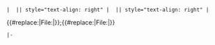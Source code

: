<includeonly>
 | {{{file}}} || style="text-align: right" | {{{proof}}} || style="text-align: right" | 
<div class="timestamp-validator">{{#replace:{{{file}}}|File:|}};{{#replace:{{{proof}}}|File:|}}</div>
 |-
</includeonly>